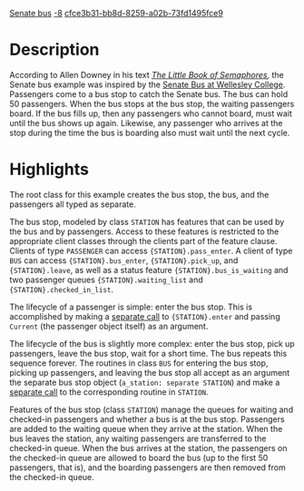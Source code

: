 [[Property:title|Senate bus]]
[[Property:weight|-8]]
[[Property:uuid|cfce3b31-bb8d-8259-a02b-73fd1495fce9]]
{{UnderConstruction}}


{{Beta}}


=Description=

According to Allen Downey in his text ''[http://greenteapress.com/semaphores/ The Little Book of Semaphores],'' the Senate bus example was inspired by the [http://www.wellesley.edu/Transportation/senate.html Senate Bus at Wellesley College]. Passengers come to a bus stop to catch the Senate bus. The bus can hold 50 passengers. When the bus stops at the bus stop, the waiting passengers board. If the bus fills up, then any passengers who cannot board, must wait until the bus shows up again. Likewise, any passenger who arrives at the stop during the time the bus is boarding also must wait until the next cycle. 


=Highlights=

The root class for this example creates the bus stop, the bus, and the passengers all typed as separate. 

The bus stop, modeled by class <code>STATION</code> has features that can be used by the bus and by passengers. Access to these
features is restricted to the appropriate client classes through the clients part of the feature clause.  Clients of type <code>PASSENGER</code> can access <code>{STATION}.pass_enter</code>. A client of type <code>BUS</code> can access <code>{STATION}.bus_enter</code>, <code>{STATION}.pick_up</code>, and <code>{STATION}.leave</code>, as well as a status feature <code>{STATION}.bus_is_waiting</code> and two passenger queues <code>{STATION}.waiting_list</code> and <code>{STATION}.checked_in_list</code>.

The lifecycle of a passenger is simple: enter the bus stop. This is accomplished by making a [[Concurrent Eiffel with SCOOP#Separate types and separate calls|separate call]] to <code>{STATION}.enter</code> and passing <code>Current</code> (the passenger object itself) as an argument.

The lifecycle of the bus is slightly more complex: enter the bus stop, pick up passengers, leave the bus stop, wait for a short time. The bus repeats this sequence forever. The routines in class <code>BUS</code> for entering the bus stop, picking up passengers, and leaving the bus stop all accept as an argument the separate bus stop object (<code>a_station: separate STATION</code>) and make a [[Concurrent Eiffel with SCOOP#Separate types and separate calls|separate call]] to the corresponding routine in <code>STATION</code>.

Features of the bus stop (class <code>STATION</code>) manage the queues for waiting and checked-in passengers and whether a bus is at the bus stop. Passengers are added to the waiting queue when they arrive at the station. When the bus leaves the station, any waiting passengers are transferred to the checked-in queue. When the bus arrives at the station, the passengers on the checked-in queue are allowed to board the bus (up to the first 50 passengers, that is), and the boarding passengers are then removed from the checked-in queue.




